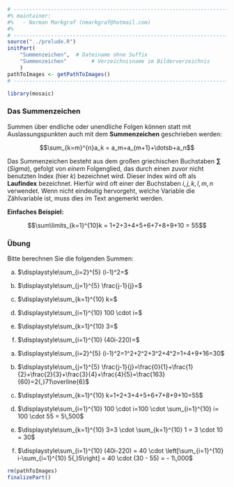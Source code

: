 ```r
# ---------------------------------------------------------------------------
#% maintainer:
#%   - Norman Markgraf (nmarkgraf@hotmail.com)
#%
# ---------------------------------------------------------------------------
source("../prelude.R")
initPart(
    "Summenzeichen",  # Dateiname ohne Suffix
    "Summenzeichen"        # Verzeichnisname im Bilderverzeichnis 
    )
pathToImages <- getPathToImages()
# ---------------------------------------------------------------------------

library(mosaic)

```


### Das Summenzeichen


Summen über endliche oder unendliche Folgen können statt mit Auslassungspunkten
auch mit dem **Summenzeichen** geschrieben werden:

$$\sum_{k=m}^{n}a_k =  a_m+a_{m+1}+\dotsb+a_n$$

Das Summenzeichen besteht aus dem großen griechischen Buchstaben **$\sum$** 
(*Sigma*), gefolgt von *einem* Folgenglied, das durch einen zuvor nicht 
benutzten Index (hier $k$) bezeichnet wird. 
Dieser Index wird oft als **Laufindex** bezeichnet. 
Hierfür wird oft einer der Buchstaben $i, j, k, l, m, n$ verwendet.
Wenn nicht eindeutig hervorgeht, welche Variable die Zählvariable ist, muss dies im Text angemerkt werden.

**Einfaches Beispiel:** 

$$\sum\limits_{k=1}^{10}k = 1+2+3+4+5+6+7+8+9+10 = 55$$

### Übung

Bitte berechnen Sie die folgenden Summen:

::: {.small}

a) $\displaystyle\sum_{i=2}^{5} (i-1)^2=$

b) $\displaystyle\sum_{j=1}^{5} \frac{j-1}{j}=$

c) $\displaystyle\sum_{k=1}^{10} k=$

d) $\displaystyle\sum_{i=1}^{10} 100 \cdot i=$

e) $\displaystyle\sum_{k=1}^{10} 3=$

f) $\displaystyle\sum_{i=1}^{10} (40i-220)=$

:::


:::::: {.notes}

::: {.small}

a) $\displaystyle\sum_{i=2}^{5} (i-1)^2=1^2+2^2+3^2+4^2=1+4+9+16=30$

b) $\displaystyle\sum_{j=1}^{5} \frac{j-1}{j}=\frac{0}{1}+\frac{1}{2}+\frac{2}{3}+\frac{3}{4}+\frac{4}{5}=\frac{163}{60}=2{,}71\overline{6}$

c) $\displaystyle\sum_{k=1}^{10} k=1+2+3+4+5+6+7+8+9+10=55$

d) $\displaystyle\sum_{i=1}^{10} 100 \cdot i=100 \cdot \sum_{i=1}^{10} i= 100 \cdot 55 = 5\,500$

e) $\displaystyle\sum_{k=1}^{10} 3=3 \cdot \sum_{k=1}^{10} 1 = 3 \cdot 10 = 30$

f) $\displaystyle\sum_{i=1}^{10} (40i-220) = 40 \cdot \left[\sum_{i=1}^{10} i-\sum_{i=1}^{10} 5{,}5\right] = 40 \cdot (30 - 55) = - 1\,000$

:::

::::::

```r
rm(pathToImages)
finalizePart()
```
